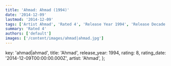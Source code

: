 ```yaml
---
title: 'Ahmad: Ahmad (1994)'
date: '2014-12-09'
lastmod: '2014-12-09'
tags: ['Artist Ahmad', 'Rated 4', 'Release Year 1994', 'Release Decade 1990']
summary: 'Rated 4'
authors: ['default']
images: ['/content/images/ahmad|ahmad.jpg']
---
```


  key: 'ahmad|ahmad',
  title: 'Ahmad',
  release_year: 1994,
  rating: 8,
  rating_date: '2014-12-09T00:00:00.000Z',
  artist: 'Ahmad',
};

<MusicRating data={data} />
